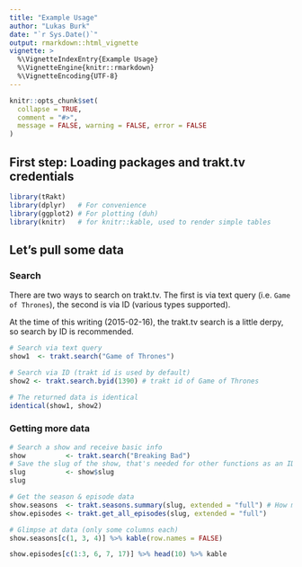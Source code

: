 ```yaml
---
title: "Example Usage"
author: "Lukas Burk"
date: "`r Sys.Date()`"
output: rmarkdown::html_vignette
vignette: >
  %\VignetteIndexEntry{Example Usage}
  %\VignetteEngine{knitr::rmarkdown}
  %\VignetteEncoding{UTF-8}
---
```


```r
knitr::opts_chunk$set(
  collapse = TRUE,
  comment = "#>",
  message = FALSE, warning = FALSE, error = FALSE
)
```

## First step: Loading packages and trakt.tv credentials

```r
library(tRakt)
library(dplyr)   # For convenience
library(ggplot2) # For plotting (duh)
library(knitr)   # for knitr::kable, used to render simple tables
```

## Let's pull some data

### Search

There are two ways to search on trakt.tv. The first is via text query (i.e. `Game of Thrones`),
the second is via ID (various types supported).  

At the time of this writing (2015-02-16), the trakt.tv search is a little derpy, so search by ID is recommended.

```r
# Search via text query
show1  <- trakt.search("Game of Thrones")

# Search via ID (trakt id is used by default)
show2 <- trakt.search.byid(1390) # trakt id of Game of Thrones

# The returned data is identical
identical(show1, show2)
```

### Getting more data

```r
# Search a show and receive basic info
show          <- trakt.search("Breaking Bad")
# Save the slug of the show, that's needed for other functions as an ID
slug          <- show$slug
slug

# Get the season & episode data
show.seasons  <- trakt.seasons.summary(slug, extended = "full") # How many seasons are there?
show.episodes <- trakt.get_all_episodes(slug, extended = "full")

# Glimpse at data (only some columns each)
show.seasons[c(1, 3, 4)] %>% kable(row.names = FALSE)

show.episodes[c(1:3, 6, 7, 17)] %>% head(10) %>% kable
```
